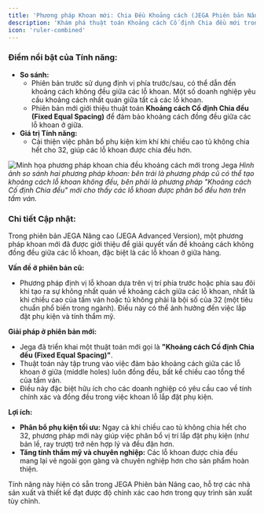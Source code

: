 ```yaml
---
title: 'Phương pháp Khoan mới: Chia Đều Khoảng cách (JEGA Phiên bản Nâng cao)'
description: 'Khám phá thuật toán Khoảng cách Cố định Chia đều mới trong Jega (phiên bản Nâng cao), đảm bảo khoảng cách đồng đều giữa các lỗ khoan giữa, đặc biệt hữu ích khi chiều cao tủ không chia hết cho 32.'
icon: 'ruler-combined'
---
```


### Điểm nổi bật của Tính năng:
*   **So sánh:**
    *   Phiên bản trước sử dụng định vị phía trước/sau, có thể dẫn đến khoảng cách không đều giữa các lỗ khoan. Một số doanh nghiệp yêu cầu khoảng cách nhất quán giữa tất cả các lỗ khoan.
    *   Phiên bản mới giới thiệu thuật toán **Khoảng cách Cố định Chia đều (Fixed Equal Spacing)** để đảm bảo khoảng cách đồng đều giữa các lỗ khoan ở giữa.
*   **Giá trị Tính năng:**
    *   Cải thiện việc phân bổ phụ kiện kim khí khi chiều cao tủ không chia hết cho 32, giúp các lỗ khoan được chia đều hơn.

![Minh họa phương pháp khoan chia đều khoảng cách mới trong Jega](https://ai-study1.3vjia.com/aihouse-web/80951e0c-8d48-4e23-9766-de5bbc920178.png)
*Hình ảnh so sánh hai phương pháp khoan: bên trái là phương pháp cũ có thể tạo khoảng cách lỗ khoan không đều, bên phải là phương pháp "Khoảng cách Cố định Chia đều" mới cho thấy các lỗ khoan được phân bổ đều hơn trên tấm ván.*

### Chi tiết Cập nhật:
Trong phiên bản JEGA Nâng cao (JEGA Advanced Version), một phương pháp khoan mới đã được giới thiệu để giải quyết vấn đề khoảng cách không đồng đều giữa các lỗ khoan, đặc biệt là các lỗ khoan ở giữa hàng.

**Vấn đề ở phiên bản cũ:**
*   Phương pháp định vị lỗ khoan dựa trên vị trí phía trước hoặc phía sau đôi khi tạo ra sự không nhất quán về khoảng cách giữa các lỗ khoan, nhất là khi chiều cao của tấm ván hoặc tủ không phải là bội số của 32 (một tiêu chuẩn phổ biến trong ngành). Điều này có thể ảnh hưởng đến việc lắp đặt phụ kiện và tính thẩm mỹ.

**Giải pháp ở phiên bản mới:**
*   Jega đã triển khai một thuật toán mới gọi là **"Khoảng cách Cố định Chia đều (Fixed Equal Spacing)"**.
*   Thuật toán này tập trung vào việc đảm bảo khoảng cách giữa các lỗ khoan ở giữa (middle holes) luôn đồng đều, bất kể chiều cao tổng thể của tấm ván.
*   Điều này đặc biệt hữu ích cho các doanh nghiệp có yêu cầu cao về tính chính xác và đồng đều trong việc khoan lỗ lắp đặt phụ kiện.

**Lợi ích:**
*   **Phân bổ phụ kiện tối ưu:** Ngay cả khi chiều cao tủ không chia hết cho 32, phương pháp mới này giúp việc phân bổ vị trí lắp đặt phụ kiện (như bản lề, ray trượt) trở nên hợp lý và đều đặn hơn.
*   **Tăng tính thẩm mỹ và chuyên nghiệp:** Các lỗ khoan được chia đều mang lại vẻ ngoài gọn gàng và chuyên nghiệp hơn cho sản phẩm hoàn thiện.

Tính năng này hiện có sẵn trong JEGA Phiên bản Nâng cao, hỗ trợ các nhà sản xuất và thiết kế đạt được độ chính xác cao hơn trong quy trình sản xuất tùy chỉnh.
